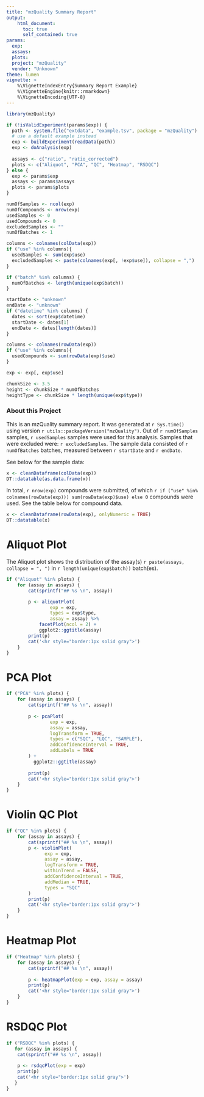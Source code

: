 ```yaml
---
title: "mzQuality Summary Report"
output: 
    html_document:
      toc: true
      self_contained: true
params:
  exp: 
  assays: 
  plots: 
  project: "mzQuality"
  vendor: "Unknown"
theme: lumen
vignette: >
    %\VignetteIndexEntry{Summary Report Example}
    %\VignetteEngine{knitr::rmarkdown}
    %\VignetteEncoding{UTF-8}
---
```


```{=html}
<style type="text/css">
div.main-container {
    max-width: 70vw !important;
}
</style>
```


```r
library(mzQuality)

if (!isValidExperiment(params$exp)) {
  path <- system.file("extdata", "example.tsv", package = "mzQuality")
  # use a default example instead
  exp <- buildExperiment(readData(path))
  exp <- doAnalysis(exp)
  
  assays <- c("ratio", "ratio_corrected")
  plots <- c("Aliquot", "PCA", "QC", "Heatmap", "RSDQC")
} else {
  exp <- params$exp
  assays <- params$assays
  plots <- params$plots
}

numOfSamples <- ncol(exp)
numOfCompounds <- nrow(exp)
usedSamples <- 0
usedCompounds <- 0
excludedSamples <- ""
numOfBatches <- 1

columns <- colnames(colData(exp))
if ("use" %in% columns){
  usedSamples <- sum(exp$use)
  excludedSamples <- paste(colnames(exp[, !exp$use]), collapse = ",")
} 

if ("batch" %in% columns) {
  numOfBatches <- length(unique(exp$batch))
}

startDate <- "unknown"
endDate <- "unknown"
if ("datetime" %in% columns) {
  dates <- sort(exp$datetime)
  startDate <- dates[1]
  endDate <- dates[length(dates)]
}

columns <- colnames(rowData(exp))
if ("use" %in% columns){
  usedCompounds <- sum(rowData(exp)$use)
} 

exp <- exp[, exp$use]

chunkSize <- 3.5
height <- chunkSize * numOfBatches
heightType <- chunkSize * length(unique(exp$type))
```

### About this Project
This is an mzQuality summary report. It was generated at `r Sys.time()` 
using version `r utils::packageVersion("mzQuality")`. Out of 
`r numOfSamples` samples, `r usedSamples` samples were used for this analysis. 
Samples that were excluded were: `r excludedSamples`. The sample data consisted 
of `r numOfBatches` batches, measured between `r startDate` and `r endDate`. 

See below for the sample data:

```r
x <- cleanDataframe(colData(exp))
DT::datatable(as.data.frame(x))
```

In total, `r nrow(exp)` compounds were submitted, of which 
`r if ("use" %in% colnames(rowData(exp))) sum(rowData(exp)$use) else 0` 
compounds were used. See the table below for compound data.

```r
x <- cleanDataframe(rowData(exp), onlyNumeric = TRUE)
DT::datatable(x)
```


# Aliquot Plot {.tabset .tabset-fade .tabset-pills}
The Aliquot plot shows the distribution of the assay(s) 
`r paste(assays, collapse = ", ")` in `r length(unique(exp$batch))` batch(es). 

```r
if ("Aliquot" %in% plots) {
    for (assay in assays) {
        cat(sprintf("## %s \n", assay))

        p <- aliquotPlot(
                exp = exp, 
                types = exp$type, 
                assay = assay) %>% 
            facetPlot(ncol = 2) + 
            ggplot2::ggtitle(assay)
        print(p)
        cat('<hr style="border:1px solid gray">')
    }
}
```

# PCA Plot {.tabset .tabset-fade .tabset-pills}

```r
if ("PCA" %in% plots) {
    for (assay in assays) {
        cat(sprintf("## %s \n", assay))
        
        p <- pcaPlot(
                exp = exp, 
                assay = assay,
                logTransform = TRUE, 
                types = c("SQC", "LQC", "SAMPLE"),
                addConfidenceInterval = TRUE, 
                addLabels = TRUE
        ) +
          ggplot2::ggtitle(assay)
        
        print(p)
        cat('<hr style="border:1px solid gray">')
    }
}
```

# Violin QC Plot {.tabset .tabset-fade .tabset-pills}

```r
if ("QC" %in% plots) {
    for (assay in assays) {
        cat(sprintf("## %s \n", assay))
        p <- violinPlot(
              exp = exp, 
              assay = assay,
              logTransform = TRUE, 
              withinTrend = FALSE, 
              addConfidenceInterval = TRUE,
              addMedian = TRUE, 
              types = "SQC" 
        )
        print(p)
        cat('<hr style="border:1px solid gray">')
    }
}
```


# Heatmap Plot {.tabset .tabset-fade .tabset-pills}
```r
if ("Heatmap" %in% plots) {
    for (assay in assays) {
        cat(sprintf("## %s \n", assay))
        
        p <- heatmapPlot(exp = exp, assay = assay)
        print(p)
        cat('<hr style="border:1px solid gray">')
    }
}
```

# RSDQC Plot {.tabset .tabset-fade .tabset-pills}
```r
if ("RSDQC" %in% plots) {
   for (assay in assays) {
    cat(sprintf("## %s \n", assay))
    
    p <- rsdqcPlot(exp = exp)
    print(p)
    cat('<hr style="border:1px solid gray">')
   }
}
```

